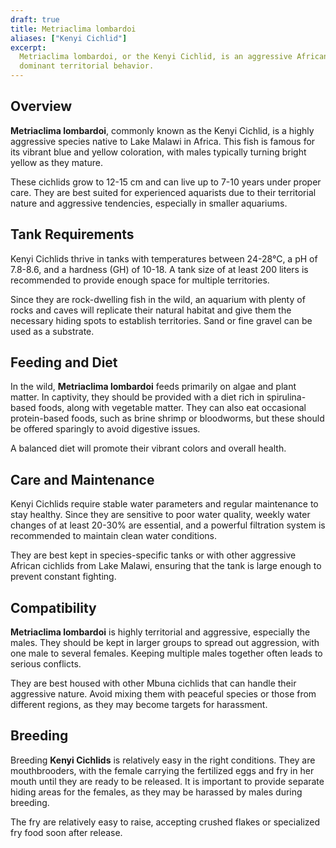 ```yaml
---
draft: true
title: Metriaclima lombardoi
aliases: ["Kenyi Cichlid"]
excerpt:
  Metriaclima lombardoi, or the Kenyi Cichlid, is an aggressive African cichlid known for its striking coloration and
  dominant territorial behavior.
---
```


## Overview

**Metriaclima lombardoi**, commonly known as the Kenyi Cichlid, is a highly aggressive species native to Lake Malawi in
Africa. This fish is famous for its vibrant blue and yellow coloration, with males typically turning bright yellow as
they mature.

These cichlids grow to 12-15 cm and can live up to 7-10 years under proper care. They are best suited for experienced
aquarists due to their territorial nature and aggressive tendencies, especially in smaller aquariums.

## Tank Requirements

Kenyi Cichlids thrive in tanks with temperatures between 24-28°C, a pH of 7.8-8.6, and a hardness (GH) of 10-18. A tank
size of at least 200 liters is recommended to provide enough space for multiple territories.

Since they are rock-dwelling fish in the wild, an aquarium with plenty of rocks and caves will replicate their natural
habitat and give them the necessary hiding spots to establish territories. Sand or fine gravel can be used as a
substrate.

## Feeding and Diet

In the wild, **Metriaclima lombardoi** feeds primarily on algae and plant matter. In captivity, they should be provided
with a diet rich in spirulina-based foods, along with vegetable matter. They can also eat occasional protein-based
foods, such as brine shrimp or bloodworms, but these should be offered sparingly to avoid digestive issues.

A balanced diet will promote their vibrant colors and overall health.

## Care and Maintenance

Kenyi Cichlids require stable water parameters and regular maintenance to stay healthy. Since they are sensitive to poor
water quality, weekly water changes of at least 20-30% are essential, and a powerful filtration system is recommended to
maintain clean water conditions.

They are best kept in species-specific tanks or with other aggressive African cichlids from Lake Malawi, ensuring that
the tank is large enough to prevent constant fighting.

## Compatibility

**Metriaclima lombardoi** is highly territorial and aggressive, especially the males. They should be kept in larger
groups to spread out aggression, with one male to several females. Keeping multiple males together often leads to
serious conflicts.

They are best housed with other Mbuna cichlids that can handle their aggressive nature. Avoid mixing them with peaceful
species or those from different regions, as they may become targets for harassment.

## Breeding

Breeding **Kenyi Cichlids** is relatively easy in the right conditions. They are mouthbrooders, with the female carrying
the fertilized eggs and fry in her mouth until they are ready to be released. It is important to provide separate hiding
areas for the females, as they may be harassed by males during breeding.

The fry are relatively easy to raise, accepting crushed flakes or specialized fry food soon after release.
